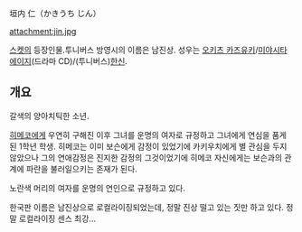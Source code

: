 垣内 仁（かきうち じん）

attachment:jin.jpg

[[스켓]]의 등장인물.투니버스 방영시의 이름은 남진상.
성우는 [[오키츠 카즈유키]]/[[미야시타 에이지]](드라마 CD)/(투니버스)[[한신]].

== 개요 ==
갈색의 양아치틱한 소년.

[[히메코]]에게 우연히 구해진 이후 그녀를 운명의 여자로 규정하고 그녀에게 연심을 품게 된 1학년 학생. 히메코는 이미 보슨에게 감정이 있었기에 카키우치에게 별 관심을 두지 않았으나 그의 연애감정은 진지한 감정의 그것이었기에 히메코 자신에게는 보슨과의 관계에 파란을 불러일으키는 존재가 된다.

노란색 머리의 여자를 운명의 연인으로 규정하고 있다.

한국판 이름은 남진상으로 로컬라이징되었는데, 정말 진상 떨고 있는 짓만 하고 있다. 정말 로컬라이징 센스 최강...
